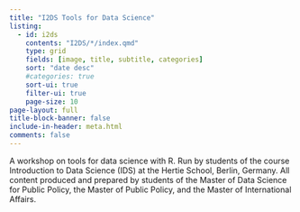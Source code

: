 ```yaml
---
title: "I2DS Tools for Data Science"
listing:
  - id: i2ds
    contents: "I2DS/*/index.qmd"
    type: grid
    fields: [image, title, subtitle, categories]  
    sort: "date desc"
    #categories: true
    sort-ui: true
    filter-ui: true
    page-size: 10
page-layout: full
title-block-banner: false
include-in-header: meta.html
comments: false
---
```


<style>

html body.nav-fixed.quarto-light div#quarto-content.quarto-container.page-columns.page-rows-contents.page-layout-full.page-navbar main#quarto-document-content.content.column-page header#title-block-header.quarto-title-block.default div.quarto-title h1.title{
color: transparent !important;
}


html body.nav-fixed.quarto-light div#quarto-content.quarto-container.page-columns.page-rows-contents.page-layout-full.page-navbar main#quarto-document-content.content.column-page{

margin-top: -80px;
}

</style>


A workshop on tools for data science with R. Run by students of the course Introduction to Data Science (IDS) at the Hertie School, Berlin, Germany. All content produced and prepared by students of the Master of Data Science for Public Policy, the Master of Public Policy, and the Master of International Affairs.

::: {#i2ds}
:::